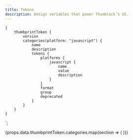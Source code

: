 ```yaml
---
title: Tokens
description: Design variables that power Thumbtack’s UI.
---
```



    {
        thumbprintToken {
            version
            categories(platform: "javascript") {
                name
                description
                tokens {
                    platforms {
                        javascript {
                            name
                            value
                            description
                        }
                    }
                    format
                    group
                    deprecated
                }
            }
        }
    }
`;

<TabNav />

<PackageTable
    version={props.data.thumbprintToken.version}
    packageName="@thumbtack/thumbprint-tokens"
    sourceDirectory="https://github.com/thumbtack/thumbprint-tokens"
    platform="web"
    importStatement="import * as tokens from '@thumbtack/thumbprint-tokens';"
/>

<div>
    {props.data.thumbprintToken.categories.map(section => (
        <TokenSection section={section} key={section.name} platform="javascript" />
    ))}
</div>
